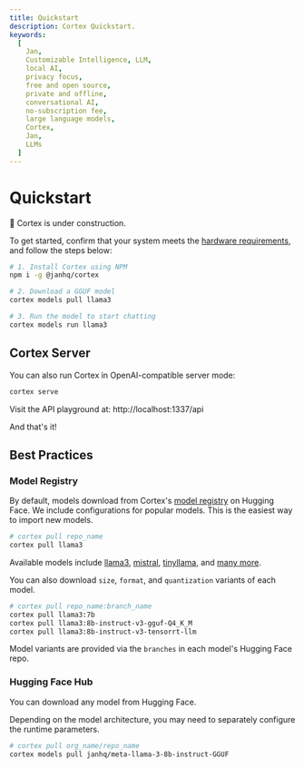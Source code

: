 ```yaml
---
title: Quickstart
description: Cortex Quickstart.
keywords:
  [
    Jan,
    Customizable Intelligence, LLM,
    local AI,
    privacy focus,
    free and open source,
    private and offline,
    conversational AI,
    no-subscription fee,
    large language models,
    Cortex,
    Jan,
    LLMs
  ]
---
```



# Quickstart

<Callout type="warning">
🚧 Cortex is under construction.
</Callout>

To get started,  confirm that your system meets the [hardware requirements](/cortex/hardware), and follow the steps below:

```bash
# 1. Install Cortex using NPM
npm i -g @janhq/cortex

# 2. Download a GGUF model
cortex models pull llama3

# 3. Run the model to start chatting
cortex models run llama3
```
## Cortex Server
You can also run Cortex in OpenAI-compatible server mode:
```bash
cortex serve
```

Visit the API playground at: http://localhost:1337/api 

And that's it!

## Best Practices

### Model Registry

By default, models download from Cortex's [model registry](https://huggingface.co/janhq) on Hugging Face. We include configurations for popular models. This is the easiest way to import new models. 

```bash
# cortex pull repo_name
cortex pull llama3
```

Available models include [llama3](https://huggingface.co/janhq/llama3), [mistral](https://huggingface.co/janhq/mistral), [tinyllama](https://huggingface.co/janhq/tinyllama), and [many more](https://huggingface.co/janhq).

You can also download `size`, `format`, and `quantization` variants of each model.

```bash
# cortex pull repo_name:branch_name
cortex pull llama3:7b
cortex pull llama3:8b-instruct-v3-gguf-Q4_K_M
cortex pull llama3:8b-instruct-v3-tensorrt-llm
```

Model variants are provided via the `branches` in each model's Hugging Face repo.

### Hugging Face Hub

You can download any model from Hugging Face. 

Depending on the model architecture, you may need to separately configure the runtime parameters.

```bash
# cortex pull org_name/repo_name
cortex models pull janhq/meta-llama-3-8b-instruct-GGUF
```
